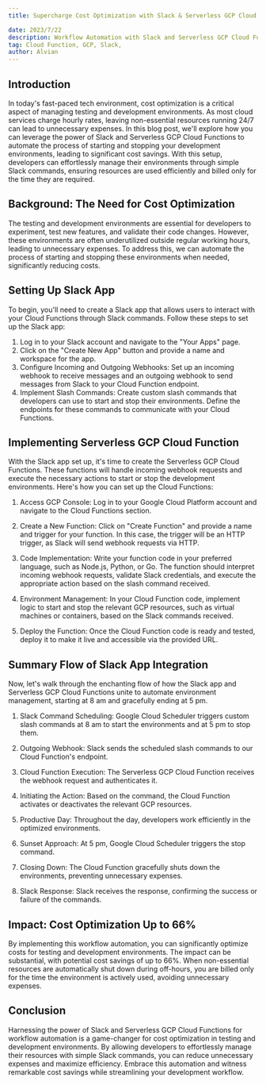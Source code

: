 ```yaml
---
title: Supercharge Cost Optimization with Slack & Serverless GCP Cloud Functions!

date: 2023/7/22
description: Workflow Automation with Slack and Serverless GCP Cloud Functions
tag: Cloud Function, GCP, Slack, 
author: Alvian
---
```


## Introduction

In today's fast-paced tech environment, cost optimization is a critical aspect of managing testing and development environments. As most cloud services charge hourly rates, leaving non-essential resources running 24/7 can lead to unnecessary expenses. In this blog post, we'll explore how you can leverage the power of Slack and Serverless GCP Cloud Functions to automate the process of starting and stopping your development environments, leading to significant cost savings. With this setup, developers can effortlessly manage their environments through simple Slack commands, ensuring resources are used efficiently and billed only for the time they are required.

## Background: The Need for Cost Optimization

The testing and development environments are essential for developers to experiment, test new features, and validate their code changes. However, these environments are often underutilized outside regular working hours, leading to unnecessary expenses. To address this, we can automate the process of starting and stopping these environments when needed, significantly reducing costs.

## Setting Up Slack App

To begin, you'll need to create a Slack app that allows users to interact with your Cloud Functions through Slack commands. Follow these steps to set up the Slack app:

1.  Log in to your Slack account and navigate to the "Your Apps" page.
2.  Click on the "Create New App" button and provide a name and workspace for the app.
3.  Configure Incoming and Outgoing Webhooks: Set up an incoming webhook to receive messages and an outgoing webhook to send messages from Slack to your Cloud Function endpoint.
4.  Implement Slash Commands: Create custom slash commands that developers can use to start and stop their environments. Define the endpoints for these commands to communicate with your Cloud Functions.

## Implementing Serverless GCP Cloud Function

With the Slack app set up, it's time to create the Serverless GCP Cloud Functions. These functions will handle incoming webhook requests and execute the necessary actions to start or stop the development environments. Here's how you can set up the Cloud Functions:

1.  Access GCP Console: Log in to your Google Cloud Platform account and navigate to the Cloud Functions section.
    
2.  Create a New Function: Click on "Create Function" and provide a name and trigger for your function. In this case, the trigger will be an HTTP trigger, as Slack will send webhook requests via HTTP.
    
3.  Code Implementation: Write your function code in your preferred language, such as Node.js, Python, or Go. The function should interpret incoming webhook requests, validate Slack credentials, and execute the appropriate action based on the slash command received.
    
4.  Environment Management: In your Cloud Function code, implement logic to start and stop the relevant GCP resources, such as virtual machines or containers, based on the Slack commands received.
    
5.  Deploy the Function: Once the Cloud Function code is ready and tested, deploy it to make it live and accessible via the provided URL.
    

## Summary Flow of Slack App Integration

Now, let's walk through the enchanting flow of how the Slack app and Serverless GCP Cloud Functions unite to automate environment management, starting at 8 am and gracefully ending at 5 pm.

1.  Slack Command Scheduling: Google Cloud Scheduler triggers custom slash commands at 8 am to start the environments and at 5 pm to stop them.
    
2.  Outgoing Webhook: Slack sends the scheduled slash commands to our Cloud Function's endpoint.
    
3.  Cloud Function Execution: The Serverless GCP Cloud Function receives the webhook request and authenticates it.
    
4.  Initiating the Action: Based on the command, the Cloud Function activates or deactivates the relevant GCP resources.
    
5.  Productive Day: Throughout the day, developers work efficiently in the optimized environments.
    
6.  Sunset Approach: At 5 pm, Google Cloud Scheduler triggers the stop command.
    
7.  Closing Down: The Cloud Function gracefully shuts down the environments, preventing unnecessary expenses.
    
8.  Slack Response: Slack receives the response, confirming the success or failure of the commands.

## Impact: Cost Optimization Up to 66%

By implementing this workflow automation, you can significantly optimize costs for testing and development environments. The impact can be substantial, with potential cost savings of up to 66%. When non-essential resources are automatically shut down during off-hours, you are billed only for the time the environment is actively used, avoiding unnecessary expenses.

## Conclusion

Harnessing the power of Slack and Serverless GCP Cloud Functions for workflow automation is a game-changer for cost optimization in testing and development environments. By allowing developers to effortlessly manage their resources with simple Slack commands, you can reduce unnecessary expenses and maximize efficiency. Embrace this automation and witness remarkable cost savings while streamlining your development workflow.
